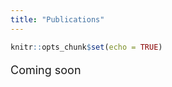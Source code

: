 ```yaml
---
title: "Publications"
---
```


```r
knitr::opts_chunk$set(echo = TRUE)
```


<p>

<font size="4"> 

Coming soon


</font>
